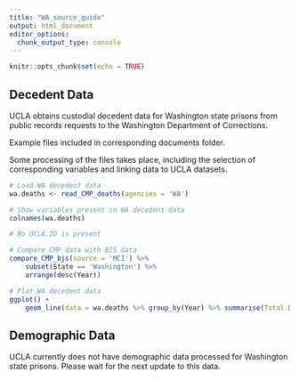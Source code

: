 ```yaml
---
title: "WA_source_guide"
output: html_document
editor_options: 
  chunk_output_type: console
---
```


```r
knitr::opts_chunk$set(echo = TRUE)
```

## Decedent Data

UCLA obtains custodial decedent data for Washington state prisons from public records requests to the Washington Department of Corrections.

Example files included in corresponding documents folder.

Some processing of the files takes place, including the selection of corresponding variables and linking data to UCLA datasets. 

```r
# Load WA decedent data
wa.deaths <- read_CMP_deaths(agencies = 'WA')

# Show variables present in WA decedent data
colnames(wa.deaths)

# No UCLA.ID is present 

# Compare CMP data with BJS data
compare_CMP_bjs(source = 'MCI') %>%
    subset(State == 'Washington') %>%
    arrange(desc(Year))

# Plot WA decedent data 
ggplot() +
    geom_line(data = wa.deaths %>% group_by(Year) %>% summarise(Total.Deaths = n()),aes(x = Year, y = Total.Deaths))

```


## Demographic Data

UCLA currently does not have demographic data processed for Washington state prisons. Please wait for the next update to this data. 
